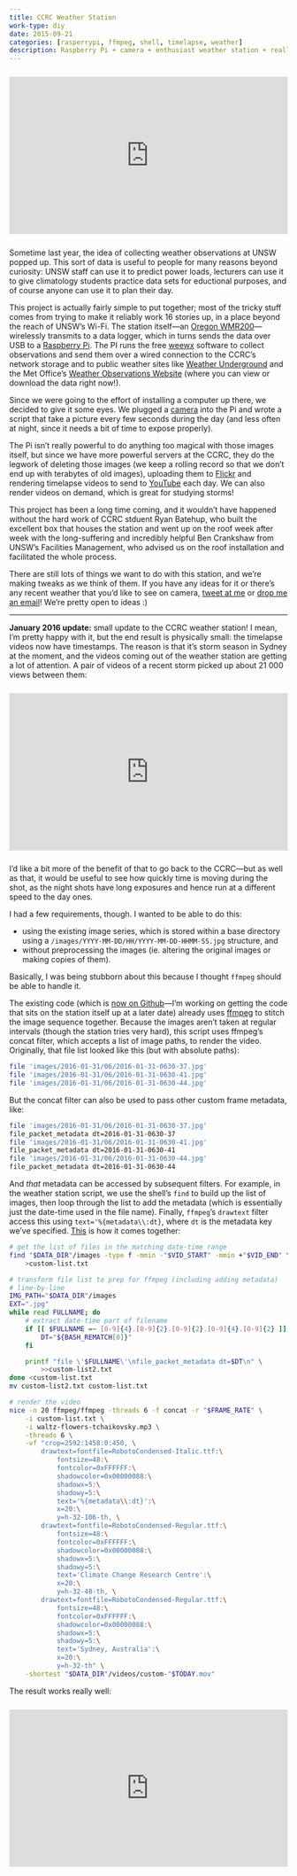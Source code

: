 ```yaml
---
title: CCRC Weather Station
work-type: diy
date: 2015-09-21
categories: [rasperrypi, ffmpeg, shell, timelapse, weather]
description: Raspberry Pi + camera + enthusiast weather station + really tall building = epic weather data
---
```

<!-- Youtube embed -->
```{=html}
<div style="text-align:center; position: relative; height: 0; padding-bottom: 56.25%; margin-top: 25px; margin-bottom: 25px;">
	<iframe style="position: absolute; top: 0; left: 0; width: 100%; height: 100%;" src="https://www.youtube.com/embed/_4XGPOtL_NU?list=PLPA1_XSKQBZaasniybfRbSRYUNF91_y5U" frameborder="0" allowfullscreen></iframe>
</div>
```

Sometime last year, the idea of collecting weather observations at UNSW popped up. This sort of data is useful to people for many reasons beyond curiosity: UNSW staff can use it to predict power loads, lecturers can use it to give climatology students practice data sets for eductional purposes, and of course anyone can use it to plan their day.

This project is actually fairly simple to put together; most of the tricky stuff comes from trying to make it reliably work 16 stories up, in a place beyond the reach of UNSW's Wi-Fi. The station itself—an [Oregon WMR200](http://shop.australiangeographic.com.au/oregon-weather-station-wmr200.html)—wirelessly transmits to a data logger, which in turns sends the data over USB to a [Raspberry Pi](http://www.raspberrypi.org/). The PI runs the free [weewx](http://www.weewx.com) software to collect observations and send them over a wired connection to the CCRC's network storage and to public weather sites like [Weather Underground](http://www.wunderground.com/personal-weather-station/dashboard?ID=INEWSOUT602) and the Met Office's [Weather Observations Website](http://bom-wow.metoffice.gov.uk/graphdata?requestedAction=REQUEST&siteID=919586001) (where you can view or download the data right now!).

Since we were going to the effort of installing a computer up there, we decided to give it some eyes. We plugged a [camera](http://www.raspberrypi.org/camera) into the Pi and wrote a script that take a picture every few seconds during the day (and less often at night, since it needs a bit of time to expose properly).

The Pi isn't really powerful to do anything too magical with those images itself, but since we have more powerful servers at the CCRC, they do the legwork of deleting those images (we keep a rolling record so that we don't end up with terabytes of old images), uploading them to [Flickr](http://www.flickr.com/photos/ccrc_weather/) and rendering timelapse videos to send to [YouTube](https://www.youtube.com/channel/UCeiNSkPn47gxultHDuJZEYw) each day. We can also render videos on demand, which is great for studying storms!

This project has been a long time coming, and it wouldn't have happened without the hard work of CCRC stduent Ryan Batehup, who built the excellent box that houses the station and went up on the roof week after week with the long-suffering and incredibly helpful Ben Crankshaw from UNSW's Facilities Management, who advised us on the roof installation and facilitated the whole process.

There are still lots of things we want to do with this station, and we're making tweaks as we think of them. If you have any ideas for it or there's any recent weather that you'd like to see on camera, [tweet at me](https://twitter.com/intent/tweet?text=@rensa_co&related=rensa_co) or [drop me an email](mailto:j.goldie@unsw.edu.au)! We're pretty open to ideas :)

<hr>

**January 2016 update:** small update to the CCRC weather station! I mean, I'm pretty happy with it, but the end result is physically small: the timelapse videos now have timestamps. The reason is that it's storm season in Sydney at the moment, and the videos coming out of the weather station are getting a lot of attention. A pair of videos of a recent storm picked up about 21 000 views between them:

<!-- Youtube embed -->
```{=html}
<div style="text-align:center; position: relative; height: 0; padding-bottom: 56.25%; margin-top: 25px; margin-bottom: 25px;">
	<iframe style="position: absolute; top: 0; left: 0; width: 100%; height: 100%;" src="https://www.youtube.com/embed/r9QelVBENoo?list=PLPA1_XSKQBZaasniybfRbSRYUNF91_y5U" frameborder="0" allowfullscreen></iframe>
</div>
```

I'd like a bit more of the benefit of that to go back to the CCRC—but as well as that, it would be useful to see how quickly time is moving during the shot, as the night shots have long exposures and hence run at a different speed to the day ones.

I had a few requirements, though. I wanted to be able to do this:

- using the existing image series, which is stored within a base directory using a `/images/YYYY-MM-DD/HH/YYYY-MM-DD-HHMM-SS.jpg` structure, and
- without preprocessing the images (ie. altering the original images or making copies of them).

Basically, I was being stubborn about this because I thought `ffmpeg` should be able to handle it.

The existing code (which is [now on Github](https://github.com/rensa/ccrc-weather-station-uploads)—I'm working on getting the code that sits on the station itself up at a later date) already uses [ffmpeg](https://ffmpeg.org/) to stitch the image sequence together. Because the images aren't taken at regular intervals (though the station tries very hard), this script uses ffmpeg's concat filter, which accepts a list of image paths, to render the video. Originally, that file list looked like this (but with absolute paths):

```sh
file 'images/2016-01-31/06/2016-01-31-0630-37.jpg'
file 'images/2016-01-31/06/2016-01-31-0630-41.jpg'
file 'images/2016-01-31/06/2016-01-31-0630-44.jpg'
```

But the concat filter can also be used to pass other custom frame metadata, like:

```sh
file 'images/2016-01-31/06/2016-01-31-0630-37.jpg'
file_packet_metadata dt=2016-01-31-0630-37
file 'images/2016-01-31/06/2016-01-31-0630-41.jpg'
file_packet_metadata dt=2016-01-31-0630-41
file 'images/2016-01-31/06/2016-01-31-0630-44.jpg'
file_packet_metadata dt=2016-01-31-0630-44
```

And _that_ metadata can be accessed by subsequent filters. For example, in the weather station script, we use the shell's `find` to build up the list of images, then loop through the list to add the metadata (which is essentially just the date-time used in the file name). Finally, `ffmpeg`'s `drawtext` filter access this using `text='%{metadata\\:dt}`, where `dt` is the metadata key we've specified. [This](https://github.com/rensa/ccrc-weather-station-uploads/blob/master/custom-youtube.sh) is how it comes together:

```sh
# get the list of files in the matching date-time range
find "$DATA_DIR"/images -type f -mmin -"$VID_START" -mmin +"$VID_END" \
    >custom-list.txt

# transform file list to prep for ffmpeg (including adding metadata)
# line-by-line
IMG_PATH="$DATA_DIR"/images
EXT=".jpg"
while read FULLNAME; do
    # extract date-time part of filename
    if [[ $FULLNAME =~ [0-9]{4}.[0-9]{2}.[0-9]{2}.[0-9]{4}.[0-9]{2} ]]; then
        DT="${BASH_REMATCH[0]}"
    fi

    printf "file \'$FULLNAME\'\nfile_packet_metadata dt=$DT\n" \
        >>custom-list2.txt
done <custom-list.txt
mv custom-list2.txt custom-list.txt

# render the video
nice -n 20 ffmpeg/ffmpeg -threads 6 -f concat -r "$FRAME_RATE" \
    -i custom-list.txt \
    -i waltz-flowers-tchaikovsky.mp3 \
    -threads 6 \
    -vf "crop=2592:1458:0:450, \
        drawtext=fontfile=RobotoCondensed-Italic.ttf:\
            fontsize=48:\
            fontcolor=0xFFFFFF:\
            shadowcolor=0x00000088:\
            shadowx=5:\
            shadowy=5:\
            text='%{metadata\\:dt}':\
            x=20:\
            y=h-32-106-th, \
        drawtext=fontfile=RobotoCondensed-Regular.ttf:\
            fontsize=48:\
            fontcolor=0xFFFFFF:\
            shadowcolor=0x00000088:\
            shadowx=5:\
            shadowy=5:\
            text='Climate Change Research Centre':\
            x=20:\
            y=h-32-48-th, \
        drawtext=fontfile=RobotoCondensed-Regular.ttf:\
            fontsize=48:\
            fontcolor=0xFFFFFF:\
            shadowcolor=0x00000088:\
            shadowx=5:\
            shadowy=5:\
            text='Sydney, Australia':\
            x=20:\
            y=h-32-th" \
    -shortest "$DATA_DIR"/videos/custom-"$TODAY.mov"
```

The result works really well:

<!-- Youtube embed -->
```{=html}
<div style="text-align:center; position: relative; height: 0; padding-bottom: 56.25%; margin-top: 25px; margin-bottom: 25px;">
	<iframe style="position: absolute; top: 0; left: 0; width: 100%; height: 100%;" src="https://www.youtube.com/embed/nq4ZGtLOw6Q?index=5&list=PLPA1_XSKQBZaasniybfRbSRYUNF91_y5U" frameborder="0" allowfullscreen></iframe>
</div>
```
